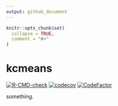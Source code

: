 ```yaml
---
output: github_document
---
```


<!-- README.md is generated from README.Rmd. Please edit that file -->

```r
knitr::opts_chunk$set(
  collapse = TRUE,
  comment = "#>"
)
```

# kcmeans

<!-- badges: start -->
[![R-CMD-check](https://github.com/thomaswiemann/kcmeans/actions/workflows/R-CMD-check.yaml/badge.svg)](https://github.com/thomaswiemann/kcmeans/actions/workflows/R-CMD-check.yaml)
[![codecov](https://codecov.io/gh/thomaswiemann/kcmeans/branch/main/graph/badge.svg?token=PHB9W2TJ6S)](https://app.codecov.io/gh/thomaswiemann/kcmeans)
[![CodeFactor](https://www.codefactor.io/repository/github/thomaswiemann/kcmeans/badge)](https://www.codefactor.io/repository/github/thomaswiemann/kcmeans)
<!-- badges: end -->

something.
